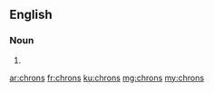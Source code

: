 ==English==

===Noun===
{{head|en}}

# {{plural of|chron}}

[[ar:chrons]]
[[fr:chrons]]
[[ku:chrons]]
[[mg:chrons]]
[[my:chrons]]